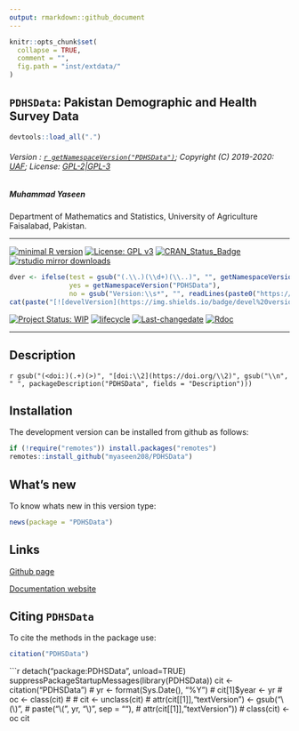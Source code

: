 ```yaml
---
output: rmarkdown::github_document
---
```


```r
knitr::opts_chunk$set(
  collapse = TRUE,
  comment = "",
  fig.path = "inst/extdata/"
)
```

## `PDHSData`: Pakistan Demographic and Health Survey Data

```r
devtools::load_all(".")
```

###### Version : [`r getNamespaceVersion("PDHSData")`](https://myaseen208.github.io/PDHSData/); Copyright (C) 2019-2020: [UAF](http://uaf.edu.pk//); License: [GPL-2|GPL-3](https://www.r-project.org/Licenses/)


##### *Muhammad Yaseen*

Department of Mathematics and Statistics, University of Agriculture Faisalabad, Pakistan.

***

[![minimal R version](https://img.shields.io/badge/R>%3D-3.5.0-6666ff.svg)](https://cran.r-project.org/)
[![License: GPL v3](https://img.shields.io/badge/License-GPL%20v3-blue.svg)](https://www.gnu.org/licenses/gpl-3.0)
[![CRAN_Status_Badge](https://www.r-pkg.org/badges/version-last-release/PDHSData)](https://cran.r-project.org/package=PDHSData)
[![rstudio mirror downloads](https://cranlogs.r-pkg.org/badges/grand-total/PDHSData?color=green)](https://CRAN.R-project.org/package=PDHSData)
<!-- [![packageversion](https://img.shields.io/badge/Package%20version-0.2.3.3-orange.svg)](https://github.com/myaseen208/PDHSData) -->

```r
dver <- ifelse(test = gsub("(.\\.)(\\d+)(\\..)", "", getNamespaceVersion("PDHSData")) != "",
               yes = getNamespaceVersion("PDHSData"),
               no = gsub("Version:\\s*", "", readLines(paste0("https://raw.githubusercontent.com/", "myaseen208/PDHSData", "/master/DESCRIPTION"))[grep("Version:", readLines(paste0("https://raw.githubusercontent.com/", "myaseen208/PDHSData", "/master/DESCRIPTION")))]))
cat(paste("[![develVersion](https://img.shields.io/badge/devel%20version-", dver, "-orange.svg)](https://github.com/myaseen208/PDHSData)", sep = ""))
```

<!-- [![GitHub Download Count](https://github-basic-badges.herokuapp.com/downloads/myaseen208/PDHSData/total.svg)] -->
[![Project Status: WIP](http://www.repostatus.org/badges/latest/inactive.svg)](http://www.repostatus.org/#inactive)
[![lifecycle](https://img.shields.io/badge/lifecycle-stable-brightgreen.svg)](https://www.tidyverse.org/lifecycle/#stable)
[![Last-changedate](https://img.shields.io/badge/last%20change-`r gsub('-', '--', Sys.Date())`-yellowgreen.svg)](https://github.com/myaseen208/PDHSData)
[![Rdoc](http://www.rdocumentation.org/badges/version/PDHSData)](http://www.rdocumentation.org/packages/PDHSData)

***

## Description
`r gsub("(<doi:)(.+)(>)", "[doi:\\2](https://doi.org/\\2)", gsub("\\n", " ", packageDescription("PDHSData", fields = "Description")))`

## Installation

The development version can be installed from github as follows:

```r
if (!require("remotes")) install.packages("remotes")
remotes::install_github("myaseen208/PDHSData")
```


## What's new
To know whats new in this version type:

```r
news(package = "PDHSData")
```

## Links
[Github page](https://github.com/myaseen208/PDHSData)

[Documentation website](https://myaseen208.github.io/PDHSData/)



## Citing `PDHSData`
To cite the methods in the package use:

```r
citation("PDHSData")
```

```r
detach("package:PDHSData", unload=TRUE)
suppressPackageStartupMessages(library(PDHSData))
cit <- citation("PDHSData")
# yr <- format(Sys.Date(), "%Y")
# cit[1]$year <- yr
# oc <- class(cit)
# 
# cit <- unclass(cit)
# attr(cit[[1]],"textVersion") <- gsub("\\(\\)",
#                                      paste("\\(", yr, "\\)", sep = ""),
#                                      attr(cit[[1]],"textVersion"))
# class(cit) <- oc
cit
